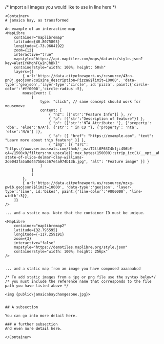 
/* import all images you would like to use in line here */




<PageLayout title={SITE.title} description={SITE.description}>

    <Container>
    # jamaica bay, as transformed
    
    An example of an interactive map
    <MapLibre
        container="maplibremap"
        latitude={40.8075803}
        longitude={-73.9604192}
        zoom={12}
        interactive="true"
        mapstyle="https://api.maptiler.com/maps/dataviz/style.json?key=WlatIY6MghFCwInJhBkl"
        containerstyle="width: 100%; height: 50vh"
        layers={[
            { url:'https://data.cityofnewyork.us/resource/43nn-pn8j.geojson?cuisine_description=Pizza&$limit=10000', 'data-type':'geojson','layer-type':'circle', id:'pizza', paint:{'circle-color':'#ff0000','circle-radius':5},
            mouseEvent: [
                {
                    type: "click", // same concept should work for mousemove
                    content: [
                        { "h2": [{'str':"Feature Info"}] }, // 
                        { "p": [{'str':"Description of feature"}] },
                        { "p": [{'str':'NTA Attribute: '}, {'property': 'dba', 'else':'N/A'}, {'str': " in CD "}, {'property': 'nta', 'else':'N/A'} ]}, 
                        { "a": [{ "href": "https://example.com", "text": "Learn more about this feature" }] },
                        { "img": [{ "src": "https://www.seriouseats.com/thmb/-_mziT2tl0F63I4kfji4S6bE-cA=/1500x0/filters:no_upscale():max_bytes(150000):strip_icc()/__opt__aboutcom__coeus__resources__content_migration__serious_eats__seriouseats.com__2018__10__20181015-state-of-slice-delmar-clay-williams-2de043fa5a0d4475b6c567e4a974b13b.jpg", "alt": "Feature image" }] }
                    ]
                }
                ]
            },
            { url:'https://data.cityofnewyork.us/resource/mzxg-pwib.geojson?$limit=10000', 'data-type':'geojson', 'layer-type':'line', id:'bikes', paint:{'line-color':'#000000', 'line-width':3}},
        ]}
    />

    ... and a static map. Note that the container ID must be unique.

    <MapLibre
        container="maplibremap2"
        latitude={32.795595}
        longitude={-117.259191}
        zoom={3}
        interactive="false"
        mapstyle="https://demotiles.maplibre.org/style.json"
        containerstyle="width: 100%; height: 256px"
    />


    ... and a static map from an image you have composed aaaaaabcd

    /* To add static images from a jpg or png file use the syntax below*/
    /* you must include the reference name that corresponds to the file path you have listed above */

    <img {public\jamaicabaychangesone.jpg}>
    

    ## A subsection 

    You can go into more detail here.

    ### A further subsection
    And even more detail here.

    </Container>

</PageLayout>
